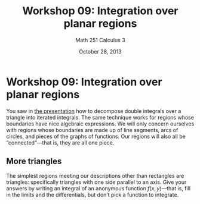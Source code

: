 % Workshop 09: Integration over planar regions
% Math 251 Calculus 3
% October 28, 2013

# Workshop 09: Integration over planar regions

You saw in [the presentation][d13] how to decompose double integrals over a triangle into iterated integrals. The same technique works for regions whose boundaries have nice algebraic expressions. We will only concern ourselves with regions whose boundaries are made up of line segments, arcs of circles, and pieces of the graphs of functions. Our regions will also all be "connected"---that is, they are all one piece.

## More triangles

The simplest regions meeting our descriptions other than rectangles are triangles: specifically triangles with one side parallel to an axis. Give your answers by writing an integral of an anonymous function $f(x,y)$---that is, fill in the limits and the differentials, but don't pick a function to integrate.

\begin{questions}

\question For each triangle, find the limits of an iterated integral in each of the possible orders of integration. Draw \emph{big, beautiful pictures}.

\begin{parts}

    \part The triangle with vertices $(-1,2)$, $(2, 2)$, and $(-1, -2)$.

    \dwrspace{1}

    \part The triangle with vertices $(-1, 2)$, $(-1, -1)$, and $(1,1)$.

    \dwrspace{1}

    \newpage

    \part The triangle with verticles $(-1, -1)$, $(3, -1)$, and $(0,2)$. 

    \dwrspace{1}

\end{parts}

\subsection{Regions with curved boundaries}

\question Let $R$ be the region whose boundary is the lines $y = 0$ and $x = 2$ and the parabola $x = y^2$. Find limits for iterated integrals over $R$ in both orders.

\dwrspace{1}

\newpage

\question Let $U$ and $L$ be the parts of the unit disk that fall in the upper and lower half-planes, respectively. Find limits for iterated integrals over $U$ and $L$, in both orders.

\dwrspace{1}

\question Let $\mathbf{D}$ be the unit disk. Find limits for iterated integrals over $\mathbf{D}$ in both orders.

\dwrspace{1}

\subsection{When order matters}

\question Let $C$ be the circular cap consisting of those points of $\mathbf{D}$ whose $x$-coordinates are at least $-1/2$. Draw $C$, and try to find limits for an iterated integral over it in one or the other order. Does it make a difference which order you choose?

\dwrspace{2}

\newpage

\question Let $S$ be the parabolic sector whose boundary is the parabola $y = x^2$ and the line $y = x + 2$. 

\begin{parts}

    \part Find limits for an iterated integral over $S$ in the order $dy \; dx$.

    \dwrspace{1}

    \part Find limits for an iterated integral over $S$ in the order $dx \; dy$.

    \dwrspace{1}

\end{parts}

\end{questions}

[d13]: ../../decks/13/Deck.pdf